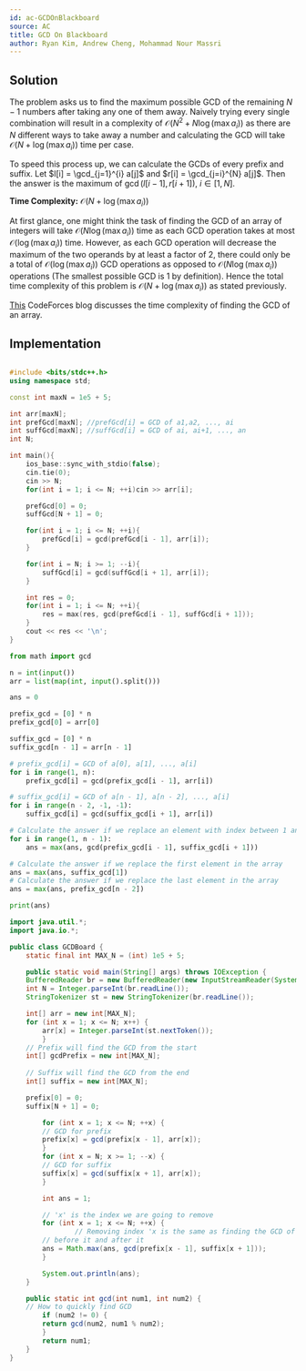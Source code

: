```yaml
---
id: ac-GCDOnBlackboard
source: AC
title: GCD On Blackboard
author: Ryan Kim, Andrew Cheng, Mohammad Nour Massri
---
```


## Solution
The problem asks us to find the maximum possible GCD of the remaining $N-1$ numbers
after taking any one of them away. Naively trying every single combination will result in a
complexity of $\mathcal{O}(N^2 + N \log(\max a_i))$ as there are $N$ different ways to take away a number and calculating
the GCD will take $\mathcal{O}(N+\log(\max a_i))$ time per case. 

To speed this process up, we can calculate the GCDs of every prefix and suffix. Let $l[i] = \gcd_{j=1}^{i} a[j]$ and $r[i] = \gcd_{j=i}^{N} a[j]$.
Then the answer is the maximum of $\gcd(l[i-1],r[i+1]),$ $i \in [1,N]$. 

**Time Complexity:**
$\mathcal{O}(N+\log(\max a_i))$

<Spoiler title="Time Complexity Proof">

At first glance, one might think the task of finding the GCD of an array of integers will take $\mathcal{O}(N\log(\max a_i))$ time
as each GCD operation takes at most $\mathcal{O}(\log(\max a_i))$ time. However, as each GCD operation will decrease the maximum of the two operands
by at least a factor of 2, there could only be a total of $\mathcal{O}(\log (\max a_i))$ GCD operations
as opposed to $\mathcal{O}(N \log(\max a_i))$ operations (The smallest possible GCD is 1 by definition). Hence the total time complexity of this problem is $\mathcal{O}(N+\log(\max a_i))$
as stated previously.

<Optional>

[This](https://codeforces.com/blog/entry/92720?#comment-814416) CodeForces blog discusses the time complexity of finding the GCD of an array.

</Optional>

</Spoiler>

## Implementation

<LanguageSection>
<CPPSection>

```cpp

#include <bits/stdc++.h>
using namespace std;

const int maxN = 1e5 + 5;

int arr[maxN];
int prefGcd[maxN]; //prefGcd[i] = GCD of a1,a2, ..., ai
int suffGcd[maxN]; //suffGcd[i] = GCD of ai, ai+1, ..., an
int N;

int main(){
	ios_base::sync_with_stdio(false);
	cin.tie(0);
	cin >> N;
	for(int i = 1; i <= N; ++i)cin >> arr[i];

	prefGcd[0] = 0;
	suffGcd[N + 1] = 0;

	for(int i = 1; i <= N; ++i){
		prefGcd[i] = gcd(prefGcd[i - 1], arr[i]);
	}

	for(int i = N; i >= 1; --i){
		suffGcd[i] = gcd(suffGcd[i + 1], arr[i]);
	}

	int res = 0;
	for(int i = 1; i <= N; ++i){
		res = max(res, gcd(prefGcd[i - 1], suffGcd[i + 1]));
	}
	cout << res << '\n';
}

```
</CPPSection>
	
<PySection>

```py
from math import gcd

n = int(input())
arr = list(map(int, input().split()))

ans = 0

prefix_gcd = [0] * n
prefix_gcd[0] = arr[0]

suffix_gcd = [0] * n
suffix_gcd[n - 1] = arr[n - 1]

# prefix_gcd[i] = GCD of a[0], a[1], ..., a[i]
for i in range(1, n):
	prefix_gcd[i] = gcd(prefix_gcd[i - 1], arr[i])

# suffix_gcd[i] = GCD of a[n - 1], a[n - 2], ..., a[i]
for i in range(n - 2, -1, -1):
	suffix_gcd[i] = gcd(suffix_gcd[i + 1], arr[i])

# Calculate the answer if we replace an element with index between 1 and n - 2
for i in range(1, n - 1):
	ans = max(ans, gcd(prefix_gcd[i - 1], suffix_gcd[i + 1]))

# Calculate the answer if we replace the first element in the array
ans = max(ans, suffix_gcd[1])
# Calculate the answer if we replace the last element in the array
ans = max(ans, prefix_gcd[n - 2])

print(ans)
```

</PySection>

	
<JavaSection>
	
```java
import java.util.*;
import java.io.*;

public class GCDBoard {
    static final int MAX_N = (int) 1e5 + 5;

    public static void main(String[] args) throws IOException {
	BufferedReader br = new BufferedReader(new InputStreamReader(System.in));
	int N = Integer.parseInt(br.readLine());
	StringTokenizer st = new StringTokenizer(br.readLine());

	int[] arr = new int[MAX_N];
	for (int x = 1; x <= N; x++) {
		arr[x] = Integer.parseInt(st.nextToken());
        }
	// Prefix will find the GCD from the start
	int[] gcdPrefix = new int[MAX_N];
			      
	// Suffix will find the GCD from the end
	int[] suffix = new int[MAX_N];

	prefix[0] = 0;
	suffix[N + 1] = 0;

        for (int x = 1; x <= N; ++x) {
		// GCD for prefix
		prefix[x] = gcd(prefix[x - 1], arr[x]);
        }
        for (int x = N; x >= 1; --x) {
		// GCD for suffix
		suffix[x] = gcd(suffix[x + 1], arr[x]);
        }

        int ans = 1;

        // 'x' is the index we are going to remove
        for (int x = 1; x <= N; ++x) {
                // Removing index 'x is the same as finding the GCD of everything
		// before it and after it
		ans = Math.max(ans, gcd(prefix[x - 1], suffix[x + 1]));
        }

        System.out.println(ans);
    }

    public static int gcd(int num1, int num2) {
	// How to quickly find GCD
        if (num2 != 0) {
		return gcd(num2, num1 % num2);
        }
        return num1;
    }
}
```
</JavaSection>
		
</LanguageSection>
